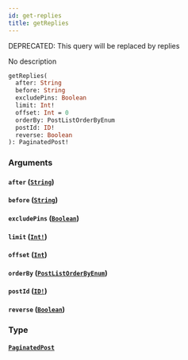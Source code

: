 ```yaml
---
id: get-replies
title: getReplies
---
```


<span class="badge badge--warning">DEPRECATED: This query will be replaced by replies</span>

No description

```graphql
getReplies(
  after: String
  before: String
  excludePins: Boolean
  limit: Int!
  offset: Int = 0
  orderBy: PostListOrderByEnum
  postId: ID!
  reverse: Boolean
): PaginatedPost!

```

### Arguments

#### `after` ([`String`](/docs/graphql/scalars/string))

#### `before` ([`String`](/docs/graphql/scalars/string))

#### `excludePins` ([`Boolean`](/docs/graphql/scalars/boolean))

#### `limit` ([`Int!`](/docs/graphql/scalars/int))

#### `offset` ([`Int`](/docs/graphql/scalars/int))

#### `orderBy` ([`PostListOrderByEnum`](/docs/graphql/enums/post-list-order-by-enum))

#### `postId` ([`ID!`](/docs/graphql/scalars/id))

#### `reverse` ([`Boolean`](/docs/graphql/scalars/boolean))

### Type

#### [`PaginatedPost`](/docs/graphql/objects/paginated-post)
